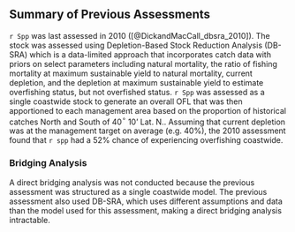 ## Summary of Previous Assessments 

`r Spp` was last assessed in 2010 ([@DickandMacCall_dbsra_2010]). The stock was assessed using Depletion-Based Stock Reduction Analysis (DB-SRA) which is a data-limited approach that incorporates catch data with priors on select parameters including natural mortality, the ratio of fishing mortality at maximum sustainable yield to natural mortality, current depletion, and the depletion at maximum sustainable yield to estimate overfishing status, but not overfished status. `r Spp` was assessed as a single coastwide stock to generate an overall OFL that was then apportioned to each management area based on the proportion of historical catches North and South of 40$^\circ$ 10' Lat. N.. Assuming that current depletion was at the management target on average (e.g. 40%), the 2010 assessment found that `r spp` had a 52% chance of experiencing overfishing coastwide. 

### Bridging Analysis

A direct bridging analysis was not conducted because the previous assessment was structured as a single coastwide model. The previous assessment also used DB-SRA, which uses different assumptions and data than the model used for this assessment, making a direct bridging analysis intractable.  